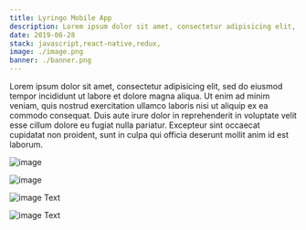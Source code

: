 ```yaml
---
title: Lyringo Mobile App
description: Lorem ipsum dolor sit amet, consectetur adipisicing elit, sed do eiusmod tempor incididunt ut labore et dolore magna aliqua.
date: 2019-06-28
stack: javascript,react-native,redux, 
image: ./image.png
banner: ./banner.png
---
```


Lorem ipsum dolor sit amet, consectetur adipisicing elit, sed do eiusmod tempor incididunt ut labore et dolore magna aliqua. Ut enim ad minim veniam, quis nostrud exercitation ullamco laboris nisi ut aliquip ex ea commodo consequat. Duis aute irure dolor in reprehenderit in voluptate velit esse cillum dolore eu fugiat nulla pariatur. Excepteur sint occaecat cupidatat non proident, sunt in culpa qui officia deserunt mollit anim id est laborum.


<Row>
<Col>

![image](./lyringo-1.jpg)

</Col>
<Col>

![image](./lyringo-2.jpg)

</Col>
</Row>


<Row>
<Col>

![image](./lyringo-3.jpg)
Text

</Col>
<Col>

![image](./lyringo-4.jpg)
Text

</Col>
</Row>
